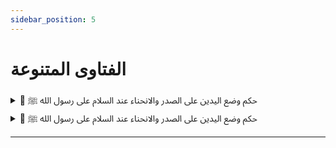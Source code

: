 ```yaml
---
sidebar_position: 5
---
```


# الفتاوى المتنوعة

<details>
<summary style={{fontWeight: "bold"}}>
📃 حكم وضع اليدين على الصدر والانحناء عند السلام على رسول الله ﷺ
</summary>

**سؤال:** أثابكم الله. يقول السائل.ما حكم وضع اليدين على الصدر والانحناء عند السلام على رسول الله صلى الله عليه وسلم؟

**جواب**: نبينا صلى الله عليه وسلم يجب على المسلم ان يتأدب معه.حيا وميتا فقد طاب صلى الله عليه وسلم حيا وميتا ولم يتغير من شرفه شيء بموته صلى الله عليه وسلم. قضى الله عليه الموتى كسائر البشر. لكن شرفه وفضله باق. وهو ميت صلى الله عليه وسلم مقبور في قبره. ومن جاء يسلم عليه يجب عليه أن يتأدب معه.صلى الله عليه وسلم. وأعظم الأدب ألا يظهر شركا وهو يسلم على النبي صلى الله عليه وسلم. فلا يقول يا رسول الله ارزقني مالا يا رسول الله فرج همي.لأن هذا لو سمعه النبي صلى الله عليه وسلم وهو حي لغضب غضبا شديدا لأنه شرك بالله عز وجل. ومن الأدب العظيم أن يجتنب العبد البدعة وهو يسلم على النبي صلى الله عليه وسلم. ومن الأدب أن يجتنب أن يكون على هيئة وقوفه في الصلاة فإن هذا الوقوف لله وليس لأحد من خلق الله. كأن يضع اليمنى على اليسرى و يطأطأ برأسه إلى الأرض وهو يسلم على النبي صلى الله عليه وسلم عند قبره فإن هذا من سوء الأدب مع رسول الله صلى الله عليه وسلم وهو محرم.ومن الأدب أن تجتنب المحرمة عند التحية كالسجود عند القبر تحية أو الركوع.أو الانحناء. فإن هذا كله يجب اجتنابه. لكن يقف الإنسان وهو يسلم على النبي صلى الله عليه وسلم بأدب. لا يعرض هنا وهناك ولا يصرخ وينادي بل يتأدب مع رسول الله صلى الله عليه وسلم وهو ميت كأنه يلقاه وهو حي. ومن سوء الأدب الذي نراه هذه الأيام التصوير عند القبر إما تصوير القبر وإما أن يصور الإنسان نفسه عند القبر. يأتي ويجعل ظهره إلى القبر ثم يأتي بالكاميرا ويصور مع القبر. هذا سوء أدب عظيم مع رسول الله صلى الله عليه وسلم نسأل الله أن يرزقنا جميعا الأدب مع حبيبنا وإمامنا وقرة أعيننا وسيدنا ونبينا رسول الله صلى الله عليه وسلم.

</details>

<details>
<summary style={{fontWeight: "bold"}}>
📃 حكم وضع اليدين على الصدر والانحناء عند السلام على رسول الله ﷺ
</summary>

**سؤال:** أثابكم الله. يقول السائل.ما حكم وضع اليدين على الصدر والانحناء عند السلام على رسول الله صلى الله عليه وسلم؟

**جواب**: نبينا صلى الله عليه وسلم يجب على المسلم ان يتأدب معه.حيا وميتا فقد طاب صلى الله عليه وسلم حيا وميتا ولم يتغير من شرفه شيء بموته صلى الله عليه وسلم. قضى الله عليه الموتى كسائر البشر. لكن شرفه وفضله باق. وهو ميت صلى الله عليه وسلم مقبور في قبره. ومن جاء يسلم عليه يجب عليه أن يتأدب معه.صلى الله عليه وسلم. وأعظم الأدب ألا يظهر شركا وهو يسلم على النبي صلى الله عليه وسلم. فلا يقول يا رسول الله ارزقني مالا يا رسول الله فرج همي.لأن هذا لو سمعه النبي صلى الله عليه وسلم وهو حي لغضب غضبا شديدا لأنه شرك بالله عز وجل. ومن الأدب العظيم أن يجتنب العبد البدعة وهو يسلم على النبي صلى الله عليه وسلم. ومن الأدب أن يجتنب أن يكون على هيئة وقوفه في الصلاة فإن هذا الوقوف لله وليس لأحد من خلق الله. كأن يضع اليمنى على اليسرى و يطأطأ برأسه إلى الأرض وهو يسلم على النبي صلى الله عليه وسلم عند قبره فإن هذا من سوء الأدب مع رسول الله صلى الله عليه وسلم وهو محرم.ومن الأدب أن تجتنب المحرمة عند التحية كالسجود عند القبر تحية أو الركوع.أو الانحناء. فإن هذا كله يجب اجتنابه. لكن يقف الإنسان وهو يسلم على النبي صلى الله عليه وسلم بأدب. لا يعرض هنا وهناك ولا يصرخ وينادي بل يتأدب مع رسول الله صلى الله عليه وسلم وهو ميت كأنه يلقاه وهو حي. ومن سوء الأدب الذي نراه هذه الأيام التصوير عند القبر إما تصوير القبر وإما أن يصور الإنسان نفسه عند القبر. يأتي ويجعل ظهره إلى القبر ثم يأتي بالكاميرا ويصور مع القبر. هذا سوء أدب عظيم مع رسول الله صلى الله عليه وسلم نسأل الله أن يرزقنا جميعا الأدب مع حبيبنا وإمامنا وقرة أعيننا وسيدنا ونبينا رسول الله صلى الله عليه وسلم.

</details>

---